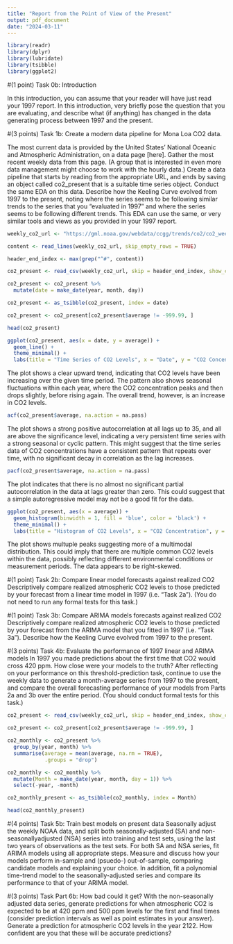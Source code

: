```yaml
---
title: "Report from the Point of View of the Present"
output: pdf_document
date: "2024-03-11"
---
```


```r
library(readr)
library(dplyr)
library(lubridate)
library(tsibble)
library(ggplot2)
```
#(1 point) Task 0b: Introduction

In this introduction, you can assume that your reader will have just read your 1997 report. In this introduction,
very briefly pose the question that you are evaluating, and describe what (if anything) has changed in
the data generating process between 1997 and the present.


#(3 points) Task 1b: Create a modern data pipeline for Mona Loa CO2 data.

The most current data is provided by the United States’ National Oceanic and Atmospheric Administration,
on a data page [here]. Gather the most recent weekly data from this page. (A group that is interested in
even more data management might choose to work with the hourly data.)
Create a data pipeline that starts by reading from the appropriate URL, and ends by saving an object called
co2_present that is a suitable time series object.
Conduct the same EDA on this data. Describe how the Keeling Curve evolved from 1997 to the present,
noting where the series seems to be following similar trends to the series that you “evaluated in 1997” and
where the series seems to be following different trends. This EDA can use the same, or very similar tools
and views as you provided in your 1997 report.

```r
weekly_co2_url <- "https://gml.noaa.gov/webdata/ccgg/trends/co2/co2_weekly_mlo.csv"

content <- read_lines(weekly_co2_url, skip_empty_rows = TRUE)

header_end_index <- max(grep("^#", content))

co2_present <- read_csv(weekly_co2_url, skip = header_end_index, show_col_types = FALSE)

co2_present <- co2_present %>%
  mutate(date = make_date(year, month, day))

co2_present <- as_tsibble(co2_present, index = date)

co2_present <- co2_present[co2_present$average != -999.99, ]

head(co2_present)
```


```r
ggplot(co2_present, aes(x = date, y = average)) + 
  geom_line() + 
  theme_minimal() +
  labs(title = "Time Series of CO2 Levels", x = "Date", y = "CO2 Concentration")
```
The plot shows a clear upward trend, indicating that CO2 levels have been increasing over the given time period. The pattern also shows seasonal fluctuations within each year, where the CO2 concentration peaks and then drops slightly, before rising again. The overall trend, however, is an increase in CO2 levels.

```r
acf(co2_present$average, na.action = na.pass)

```
The plot shows a strong positive autocorrelation at all lags up to 35, and all are above the significance level, indicating a very persistent time series with a strong seasonal or cyclic pattern. This might suggest that the time series data of CO2 concentrations have a consistent pattern that repeats over time, with no significant decay in correlation as the lag increases.

```r
pacf(co2_present$average, na.action = na.pass)

```
The plot indicates that there is no almost no significant partial autocorrelation in the data at lags greater than zero. This could suggest that a simple autoregressive model may not be a good fit for the data.

```r
ggplot(co2_present, aes(x = average)) + 
  geom_histogram(binwidth = 1, fill = 'blue', color = 'black') +
  theme_minimal() +
  labs(title = "Histogram of CO2 Levels", x = "CO2 Concentration", y = "Frequency")
```
The plot shows multuple peaks suggesting more of a multimodal distribution. This could imply that there are multiple common CO2 levels within the data, possibly reflecting different environmental conditions or measurement periods. The data appears to be right-skewed. 

#(1 point) Task 2b: Compare linear model forecasts against realized CO2
Descriptively compare realized atmospheric CO2 levels to those predicted by your forecast from a linear time
model in 1997 (i.e. “Task 2a”). (You do not need to run any formal tests for this task.)

#(1 point) Task 3b: Compare ARIMA models forecasts against realized CO2
Descriptively compare realized atmospheric CO2 levels to those predicted by your forecast from the ARIMA
model that you fitted in 1997 (i.e. “Task 3a”). Describe how the Keeling Curve evolved from 1997 to the
present.

#(3 points) Task 4b: Evaluate the performance of 1997 linear and ARIMA models
In 1997 you made predictions about the first time that CO2 would cross 420 ppm. How close were your
models to the truth?
After reflecting on your performance on this threshold-prediction task, continue to use the weekly data to
generate a month-average series from 1997 to the present, and compare the overall forecasting performance
of your models from Parts 2a and 3b over the entire period. (You should conduct formal tests for this task.)

```r

co2_present <- read_csv(weekly_co2_url, skip = header_end_index, show_col_types = FALSE)

co2_present <- co2_present[co2_present$average != -999.99, ]

co2_monthly <- co2_present %>%
  group_by(year, month) %>%
  summarise(average = mean(average, na.rm = TRUE),
            .groups = "drop")

co2_monthly <- co2_monthly %>%
  mutate(Month = make_date(year, month, day = 1)) %>%
  select(-year, -month)  

co2_monthly_present <- as_tsibble(co2_monthly, index = Month)

head(co2_monthly_present)
```

#(4 points) Task 5b: Train best models on present data
Seasonally adjust the weekly NOAA data, and split both seasonally-adjusted (SA) and non-seasonallyadjusted
(NSA) series into training and test sets, using the last two years of observations as the test sets.
For both SA and NSA series, fit ARIMA models using all appropriate steps. Measure and discuss how your
models perform in-sample and (psuedo-) out-of-sample, comparing candidate models and explaining your
choice. In addition, fit a polynomial time-trend model to the seasonally-adjusted series and compare its
performance to that of your ARIMA model.

#(3 points) Task Part 6b: How bad could it get?
With the non-seasonally adjusted data series, generate predictions for when atmospheric CO2 is expected
to be at 420 ppm and 500 ppm levels for the first and final times (consider prediction intervals as well as
point estimates in your answer). Generate a prediction for atmospheric CO2 levels in the year 2122. How
confident are you that these will be accurate predictions?



